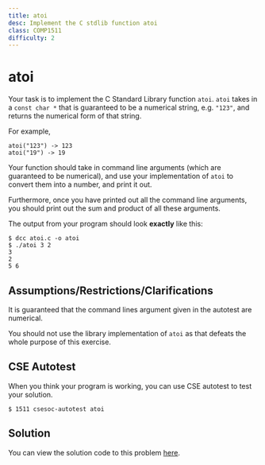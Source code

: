 ```yaml
---
title: atoi
desc: Implement the C stdlib function atoi
class: COMP1511
difficulty: 2
---
```


# atoi

Your task is to implement the C Standard Library function `atoi`. `atoi` takes in a `const char *` that is guaranteed to be a numerical string, e.g. `"123"`, and returns the numerical form of that string.

For example,

```
atoi("123") -> 123
atoi("19") -> 19
```

Your function should take in command line arguments (which are guaranteed to be numerical), and use your implementation of `atoi` to convert them into a number, and print it out.

Furthermore, once you have printed out all the command line arguments, you should print out the sum and product of all these arguments.

The output from your program should look **exactly** like this:

```bash:~/1511-revision/atoi
$ dcc atoi.c -o atoi
$ ./atoi 3 2
3
2
5 6
```

## Assumptions/Restrictions/Clarifications

It is guaranteed that the command lines argument given in the autotest are numerical.

You should not use the library implementation of `atoi` as that defeats the whole purpose of this exercise.

## CSE Autotest

When you think your program is working, you can use CSE autotest to test your solution.

```bash:~/1511-revision/atoi
$ 1511 csesoc-autotest atoi
```

## Solution

You can view the solution code to this problem [here](https://github.com/Allynixtor/comp1511-23T3-problems/blob/main/solutions/atoi/solution.c).
